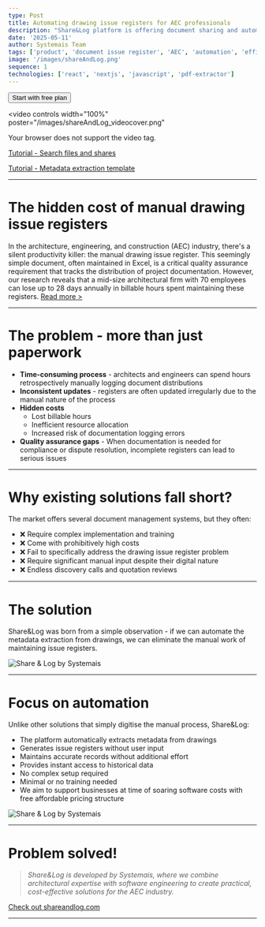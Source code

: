 ```yaml
---
type: Post
title: Automating drawing issue registers for AEC professionals
description: "Share&Log platform is offering document sharing and automating drawing issue registers, with some estimates suggesting potential savings of up to 18 days annually in billable hours for mid-size firms."
date: '2025-05-11'
author: Systemais Team
tags: ['product', 'document issue register', 'AEC', 'automation', 'efficiency', 'cost-saving', 'document audits', 'quality assurance', 'QA']
image: '/images/shareAndLog.png'
sequence: 1
technologies: ['react', 'nextjs', 'javascript', 'pdf-extractor']
---
```


<div style={{textAlign: 'center', margin: '20px 0'}}>
  <Button href="https://shareandlog.com">
    Start with free plan
  </Button>
</div>

<video 
  controls
  width="100%"
  poster="/images/shareAndLog_videocover.png"
>
  <source src="/videos/SL_CreateShare_VideoV4.mp4" type="video/mp4" />
  Your browser does not support the video tag.
</video>

[Tutorial - Search files and shares](https://youtu.be/MhDYfZFi5iw?si=k3KYNLGr-Az1PSGx)

[Tutorial - Metadata extraction template](https://youtu.be/Uw6MoK4JPaY?si=fwEZEsMCYAKIRrXh)

---

# The hidden cost of manual drawing issue registers

In the architecture, engineering, and construction (AEC) industry, there's a silent productivity killer: the manual drawing issue register. This seemingly simple document, often maintained in Excel, is a critical quality assurance requirement that tracks the distribution of project documentation. However, our research reveals that a mid-size architectural firm with 70 employees can lose up to 28 days annually in billable hours spent maintaining these registers.
[Read more >](https://shareandlog.com/blog/leveraging-tech)

---

# The problem - more than just paperwork

- **Time-consuming process** - architects and engineers can spend hours retrospectively manually logging document distributions
- **Inconsistent updates** - registers are often updated irregularly due to the manual nature of the process
- **Hidden costs** 
  - Lost billable hours
  - Inefficient resource allocation
  - Increased risk of documentation logging errors
- **Quality assurance gaps** - When documentation is needed for compliance or dispute resolution, incomplete registers can lead to serious issues

---

# Why existing solutions fall short?
The market offers several document management systems, but they often:
- ❌ Require complex implementation and training
- ❌ Come with prohibitively high costs
- ❌ Fail to specifically address the drawing issue register problem 
- ❌ Require significant manual input despite their digital nature
- ❌ Endless discovery calls and quotation reviews

---

# The solution 

Share&Log was born from a simple observation - if we can automate the metadata extraction from drawings, we can eliminate the manual work of maintaining issue registers.

![Share & Log by Systemais](/images/shareAndLog.png "Share & Log by Systemais")


---

# Focus on automation
Unlike other solutions that simply digitise the manual process, Share&Log:
- The platform automatically extracts metadata from drawings
- Generates issue registers without user input
- Maintains accurate records without additional effort
- Provides instant access to historical data
- No complex setup required
- Minimal or no training needed
- We aim to support businesses at time of soaring software costs with free affordable pricing structure

![Share & Log by Systemais](/images/shareAndLog_Image1.png "Share&Log comunications")

---



# Problem solved!

> *Share&Log is developed by Systemais, where we combine architectural expertise with software engineering to create practical, cost-effective solutions for the AEC industry.*

[Check out shareandlog.com](https://shareandlog.com)

---
